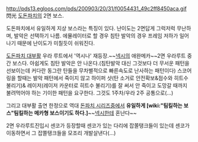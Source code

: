 http://pds13.egloos.com/pds/200903/20/31/f0054431_49c2ff8450aca.gif
閃光
[[도돈파치]]의 2면 보스.

도돈파치에서 유일하게 지상 보스라는 특징이 있다.
난이도는 2면답게 그럭저럭 무난하며, 발악은 선택하기 나름. 에뮬레이터로 할 경우 침탄 발악의 경우 프레임 저하가 일어나기 때문에 난이도가 미칠듯이 쉬워진다.

[[도돈파치 대부활]] 우라 루트에서 '역시나' 재등장.~~[[넥시]]의 애완메카~~2면 우라루트 중간 보스다. 아쉽게도 침탄 발악은 안 나온다.(침탄발악 대신 그것보다 더 무서운 패턴을 선보이는데 커다란 동그란 탄들을 무차별적으로 빠른속도로 난사하는 패턴이다)
스코어링을 할때는 발악 패턴에서 죽이지 않고 하이퍼 샷(탄 소거로 안전확보&점수와 히트수 불리기)& 레이저(레이저 카운터로 히트수 불리기)를 잘 써서 안 죽이고 도망갈 때까지 불려먹어야 하는 기이한 패턴을 요구한다. 그것도 1주차/우라 2주 공통으로(...)


그리고 대부활 출연 한정으로 역대 [[돈파치 시리즈]]중에서 '''유일하게 [wiki:"팀킬하는 보스"팀킬하는 메카형 보스이기도 하다.]'''~~[[넥시]]한테 혼난다~~

2면 우라루트진입시 센코가 등장할때 센코가 있는 다리에 잡쫄탱크들이 있는데 센코가 이동하면서 그 잡쫄탱크들을 모조리 개발살낸다(...)

